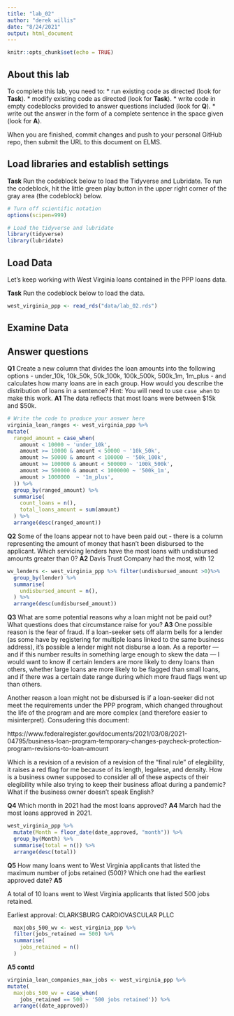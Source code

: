 ```yaml
---
title: "lab_02"
author: "derek willis"
date: "8/24/2021"
output: html_document
---
```


```r
knitr::opts_chunk$set(echo = TRUE)
```

## About this lab

To complete this lab, you need to:
* run existing code as directed (look for **Task**).
* modify existing code as directed (look for **Task**).
* write code in empty codeblocks provided to answer questions included (look for **Q**).
* write out the answer in the form of a complete sentence in the space given (look for **A**).

When you are finished, commit changes and push to your personal GitHub repo, then submit the URL to this document on ELMS.

## Load libraries and establish settings

**Task** Run the codeblock below to load the Tidyverse and Lubridate. To run the codeblock, hit the little green play button in the upper right corner of the gray area (the codeblock) below.

```r
# Turn off scientific notation
options(scipen=999)

# Load the tidyverse and lubridate
library(tidyverse)
library(lubridate)
```

## Load Data

Let's keep working with West Virginia loans contained in the PPP loans data.  

**Task** Run the codeblock below to load the data.

```r
west_virginia_ppp <- read_rds("data/lab_02.rds")
```

## Examine Data

## Answer questions

**Q1** Create a new column that divides the loan amounts into the following options - under_10k, 10k_50k, 50k_100k, 100k_500k, 500k_1m, 1m_plus - and calculates how many loans are in each group. How would you describe the distribution of loans in a sentence?
Hint: You will need to use `case_when` to make this work.
**A1** 
The data reflects that most loans were between $15k and $50k.

```r
# Write the code to produce your answer here
virginia_loan_ranges <- west_virginia_ppp %>%
mutate(
  ranged_amount = case_when(
    amount < 10000 ~ 'under_10k',
    amount >= 10000 & amount < 50000 ~ '10k_50k',
    amount >= 50000 & amount < 100000 ~ '50k_100k',
    amount >= 100000 & amount < 500000 ~ '100k_500k',
    amount >= 500000 & amount < 1000000 ~ '500k_1m',
    amount > 1000000  ~ '1m_plus',
  )) %>%
  group_by(ranged_amount) %>%
  summarise(
    count_loans = n(),
    total_loans_amount = sum(amount)
  ) %>%
  arrange(desc(ranged_amount))

```

**Q2** Some of the loans appear not to have been paid out - there is a column representing the amount of money that hasn't been disbursed to the applicant. Which servicing lenders have the most loans with undisbursed amounts greater than 0?
**A2** 
Davis Trust Company had the most, with 12

```r
wv_lenders <- west_virginia_ppp %>% filter(undisbursed_amount >0)%>%
  group_by(lender) %>%
  summarise(
    undisbursed_amount = n(),
  ) %>%
  arrange(desc(undisbursed_amount))


```

**Q3** What are some potential reasons why a loan might not be paid out? What questions does that circumstance raise for you?
**A3** 
One possible reason is the fear of fraud. If a loan-seeker sets off alarm bells for a lender (as some have by registering for multiple loans linked to the same business address), it's possible a lender might not disburse a loan. As a reporter — and if this number results in something large enough to skew the data — I would want to know if certain lenders are more likely to deny loans than others, whether large loans are more likely to be flagged than small loans, and if there was a certain date range during which more fraud flags went up than others. 

Another reason a loan might not be disbursed is if a loan-seeker did not meet the requirements under the PPP program, which changed throughout the life of the program and are more complex (and therefore easier to misinterpret). Consudering this document:

https://www.federalregister.gov/documents/2021/03/08/2021-04795/business-loan-program-temporary-changes-paycheck-protection-program-revisions-to-loan-amount

Which is a revision of a revision of a revision of the "final rule" of elegibility, it raises a red flag for me because of its length, legalese, and density. How is a business owner supposed to consider all of these aspects of their elegibility while also trying to keep their business afloat during a pandemic? What if the business owner doesn't speak English? 


**Q4** Which month in 2021 had the most loans approved?
**A4** 
March had the most loans approved in 2021.

```r
west_virginia_ppp %>%
  mutate(Month = floor_date(date_approved, "month")) %>%
  group_by(Month) %>%
  summarise(total = n()) %>%
  arrange(desc(total))

```

**Q5** How many loans went to West Virginia applicants that listed the maximum number of jobs retained (500)? Which one had the earliest approved date?
**A5** 

A total of 10 loans went to West Virginia applicants that listed 500 jobs retained.

Earliest approval: CLARKSBURG CARDIOVASCULAR PLLC

```r
  maxjobs_500_wv <- west_virginia_ppp %>%
  filter(jobs_retained == 500) %>%
  summarise(
    jobs_retained = n()
  ) 
```

**A5 contd**

```r
virginia_loan_companies_max_jobs <- west_virginia_ppp %>%
mutate(
  maxjobs_500_wv = case_when(
    jobs_retained == 500 ~ '500 jobs retained')) %>%
  arrange((date_approved))
```  
